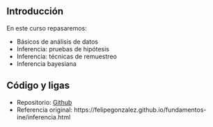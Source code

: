 ## Introducción {-}

En este curso repasaremos:

- Básicos de análisis de datos
- Inferencia: pruebas de hipótesis
- Inferencia: técnicas de remuestreo
- Inferencia bayesiana


## Código y ligas

- Repositorio: [Github](https://github.com/MDAlvarezH/Curso_Ciencia-de-datos_R)
- Referencia original: https://felipegonzalez.github.io/fundamentos-ine/inferencia.html

